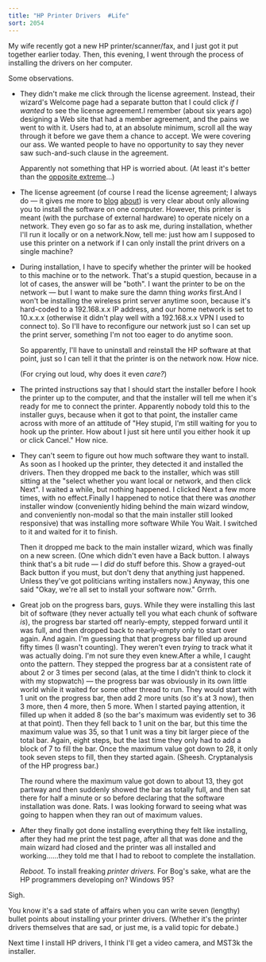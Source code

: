 ```yaml
---
title: "HP Printer Drivers  #Life"
sort: 2054
---
```

My wife recently got a new HP printer/scanner/fax, and I just got it put together earlier today. Then, this evening, I went through the process of installing the drivers on her computer.

Some observations.

* They didn't make me click through the license agreement. Instead, their wizard's Welcome page had a separate button that I could click <em>if I wanted</em> to see the license agreement.I remember (about six years ago) designing a Web site that had a member agreement, and the pains we went to with it. Users had to, at an absolute minimum, scroll all the way through it before we gave them a chance to accept. We were covering our ass. We wanted people to have no opportunity to say they never saw such-and-such clause in the agreement.

  Apparently not something that HP is worried about. (At least it's better than the <a href="http://www.cypherpunks.ca/dell.html">opposite extreme</a>...)

* The license agreement (of course I read the license agreement; I always do &mdash; it gives me more to <a href="http://blog.excastle.com/2004/08/14/covert-license/">blog</a> <a href="http://blog.excastle.com/2004/09/15/disavowal/">about</a>) is very clear about only allowing you to install the software on one computer. However, this printer is meant (with the purchase of external hardware) to operate nicely on a network. They even go so far as to ask me, during installation, whether I'll run it locally or on a network.Now, tell me: just how am I supposed to use this printer on a network if I can only install the print drivers on a single machine?

* During installation, I have to specify whether the printer will be hooked to this machine or to the network. That's a stupid question, because in a lot of cases, the answer will be "both". I want the printer to be on the network &mdash; but I want to make sure the damn thing <em>works</em> first.And I won't be installing the wireless print server anytime soon, because it's hard-coded to a 192.168.x.x IP address, and our home network is set to 10.x.x.x (otherwise it didn't play well with a 192.168.x.x VPN I used to connect to). So I'll have to reconfigure our network just so I can set up the print server, something I'm not too eager to do anytime soon.

  So apparently, I'll have to uninstall and reinstall the HP software at that point, just so I can tell it that the printer is on the network now. How nice.

  (For crying out loud, why does it even *care?*)

* The printed instructions say that I should start the installer before I hook the printer up to the computer, and that the installer will tell me when it's ready for me to connect the printer. Apparently nobody told this to the installer guys, because when it got to that point, the installer came across with more of an attitude of "Hey stupid, I'm still waiting for you to hook up the printer. How about I just sit here until you either hook it up or click Cancel." How nice.

* They can't seem to figure out how much software they want to install. As soon as I hooked up the printer, they detected it and installed the drivers. Then they dropped me back to the installer, which was still sitting at the "select whether you want local or network, and then click Next". I waited a while, but nothing happened. I clicked Next a few more times, with no effect.Finally I happened to notice that there was <em>another</em> installer window (conveniently hiding behind the main wizard window, and conveniently non-modal so that the main installer still looked responsive) that was installing more software While You Wait. I switched to it and waited for it to finish.

  Then it dropped me back to the main installer wizard, which was finally on a new screen. (One which didn't even have a Back button. I always think that's a bit rude &mdash; I <em>did</em> do stuff before this. Show a grayed-out Back button if you must, but don't deny that anything just happened. Unless they've got politicians writing installers now.) Anyway, this one said "Okay, we're all set to install your software now." Grrrh.

* Great job on the progress bars, guys. While they were installing this last bit of software (they never actually tell you what each chunk of software <em>is</em>), the progress bar started off nearly-empty, stepped forward until it was full, and then dropped back to nearly-empty only to start over again. And again. I'm guessing that that progress bar filled up around fifty times (I wasn't counting). They weren't even <em>trying</em> to track what it was actually doing. I'm not sure they even knew.After a while, I caught onto the pattern. They stepped the progress bar at a consistent rate of about 2 or 3 times per second (alas, at the time I didn't think to clock it with my stopwatch) &mdash; the progress bar was obviously in its own little world while it waited for some other thread to run. They would start with 1 unit on the progress bar, then add 2 more units (so it's at 3 now), then 3 more, then 4 more, then 5 more. When I started paying attention, it filled up when it added 8 (so the bar's maximum was evidently set to 36 at that point). Then they fell back to 1 unit on the bar, but this time the maximum value was 35, so that 1 unit was a tiny bit larger piece of the total bar. Again, eight steps, but the last time they only had to add a block of 7 to fill the bar. Once the maximum value got down to 28, it only took seven steps to fill, then they started again. (Sheesh. Cryptanalysis of the HP progress bar.)

  The round where the maximum value got down to about 13, they got partway and then suddenly showed the bar as totally full, and then sat there for half a minute or so before declaring that the software installation was done. Rats. I was looking forward to seeing what was going to happen when they ran out of maximum values.

* After they finally got done installing everything they felt like installing, after they had me print the test page, after all that was done and the main wizard had closed and the printer was all installed and working......they told me that I had to reboot to complete the installation.

  *Reboot.* To install freaking *printer drivers.* For Bog's sake, what are the HP programmers developing on? Windows 95?

Sigh.

You know it's a sad state of affairs when you can write seven (lengthy) bullet points about installing your printer drivers. (Whether it's the printer drivers themselves that are sad, or just me, is a valid topic for debate.)

Next time I install HP drivers, I think I'll get a video camera, and MST3k the installer.
